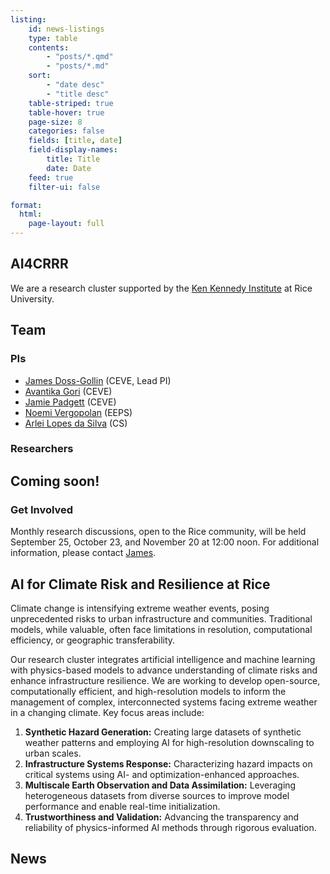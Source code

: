 ```yaml
---
listing:
    id: news-listings
    type: table
    contents:
        - "posts/*.qmd"
        - "posts/*.md"
    sort:
        - "date desc"
        - "title desc"
    table-striped: true
    table-hover: true
    page-size: 8
    categories: false
    fields: [title, date]
    field-display-names: 
        title: Title
        date: Date
    feed: true
    filter-ui: false

format: 
  html:
    page-layout: full
---
```


:::: {.grid}
::: {.g-col-4}
## AI4CRRR

We are a research cluster supported by the [Ken Kennedy Institute](https://kenkennedy.rice.edu/) at Rice University.

## Team

### PIs

- [James Doss-Gollin](https://dossgollin-lab.github.io/) (CEVE, Lead PI)
- [Avantika Gori](https://gori.blogs.rice.edu/) (CEVE)
- [Jamie Padgett](https://padgett.rice.edu/) (CEVE)
- [Noemi Vergopolan](https://waterai.earth/) (EEPS)
- [Arlei Lopes da Silva](https://cs.rice.edu/~al110/) (CS)

### Researchers

::: {.callout-note}
## Coming soon!
:::

### Get Involved

Monthly research discussions, open to the Rice community, will be held September 25, October 23, and November 20 at 12:00 noon.
For additional information, please contact [James](mailto:jdossgollin@rice.edu).

:::
::: {.g-col-8}
# AI for Climate Risk and Resilience at Rice


Climate change is intensifying extreme weather events, posing unprecedented risks to urban infrastructure and communities.
Traditional models, while valuable, often face limitations in resolution, computational efficiency, or geographic transferability.

Our research cluster integrates artificial intelligence and machine learning with physics-based models to advance understanding of climate risks and enhance infrastructure resilience.
We are working to develop open-source, computationally efficient, and high-resolution models to inform the management of complex, interconnected systems facing extreme weather in a changing climate.
Key focus areas include:

1. **Synthetic Hazard Generation:** Creating large datasets of synthetic weather patterns and employing AI for high-resolution downscaling to urban scales.
2. **Infrastructure Systems Response:** Characterizing hazard impacts on critical systems using AI- and optimization-enhanced approaches.
3. **Multiscale Earth Observation and Data Assimilation:** Leveraging heterogeneous datasets from diverse sources to improve model performance and enable real-time initialization.
4. **Trustworthiness and Validation:** Advancing the transparency and reliability of physics-informed AI methods through rigorous evaluation.


## News

::: {#news-listings}
:::

:::
::::